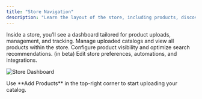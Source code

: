 ```yaml
---
title: "Store Navigation"
description: "Learn the layout of the store, including products, discovery, and settings."
---
```


<Info>
Inside a store, you’ll see a dashboard tailored for product uploads, management, and tracking.
</Info>

<CardGroup>
  <Card title="Products" icon="package">
  Manage uploaded catalogs and view all products within the store.
  </Card>
  <Card title="Discovery" icon="search">
  Configure product visibility and optimize search recommendations. (in beta)
  </Card>
  <Card title="Store Settings" icon="settings">
  Edit store preferences, automations, and integrations.
  </Card>
</CardGroup>

![Store Dashboard](https://assets.catalogix.ai/d445afd6483b672afa054c483e0f7c92)

<Tip>
Use **Add Products** in the top-right corner to start uploading your catalog.
</Tip>
